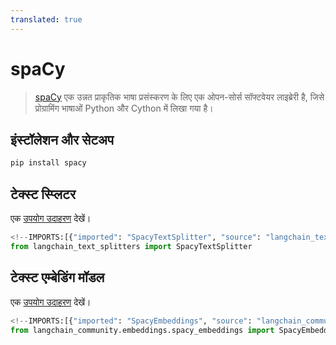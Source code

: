```yaml
---
translated: true
---
```


# spaCy

>[spaCy](https://spacy.io/) एक उन्नत प्राकृतिक भाषा प्रसंस्करण के लिए एक ओपन-सोर्स सॉफ्टवेयर लाइब्रेरी है, जिसे प्रोग्रामिंग भाषाओं Python और Cython में लिखा गया है।

## इंस्टॉलेशन और सेटअप

```bash
pip install spacy
```

## टेक्स्ट स्प्लिटर

एक [उपयोग उदाहरण](/docs/modules/data_connection/document_transformers/split_by_token#spacy) देखें।

```python
<!--IMPORTS:[{"imported": "SpacyTextSplitter", "source": "langchain_text_splitters", "docs": "https://api.python.langchain.com/en/latest/spacy/langchain_text_splitters.spacy.SpacyTextSplitter.html", "title": "spaCy"}]-->
from langchain_text_splitters import SpacyTextSplitter
```

## टेक्स्ट एम्बेडिंग मॉडल

एक [उपयोग उदाहरण](/docs/integrations/text_embedding/spacy_embedding) देखें।

```python
<!--IMPORTS:[{"imported": "SpacyEmbeddings", "source": "langchain_community.embeddings.spacy_embeddings", "docs": "https://api.python.langchain.com/en/latest/embeddings/langchain_community.embeddings.spacy_embeddings.SpacyEmbeddings.html", "title": "spaCy"}]-->
from langchain_community.embeddings.spacy_embeddings import SpacyEmbeddings
```
